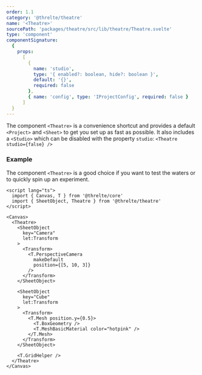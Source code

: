 ```yaml
---
order: 1.1
category: '@threlte/theatre'
name: '<Theatre>'
sourcePath: 'packages/theatre/src/lib/theatre/Theatre.svelte'
type: 'component'
componentSignature:
  {
    props:
      [
        {
          name: 'studio',
          type: '{ enabled?: boolean, hide?: boolean }',
          default: '{}',
          required: false
        },
        { name: 'config', type: 'IProjectConfig', required: false }
      ]
  }
---
```


The component `<Theatre>` is a convenience shortcut and provides a default `<Project>` and `<Sheet>` to get you set up as fast as possible. It also includes a `<Studio>` which can be disabled with the property `studio`: `<Theatre studio={false} />`

### Example

The component `<Theatre>` is a good choice if you want to test the waters or to quickly spin up an experiment.

```svelte
<script lang="ts">
  import { Canvas, T } from '@threlte/core'
  import { SheetObject, Theatre } from '@threlte/theatre'
</script>

<Canvas>
  <Theatre>
    <SheetObject
      key="Camera"
      let:Transform
    >
      <Transform>
        <T.PerspectiveCamera
          makeDefault
          position={[5, 10, 3]}
        />
      </Transform>
    </SheetObject>

    <SheetObject
      key="Cube"
      let:Transform
    >
      <Transform>
        <T.Mesh position.y={0.5}>
          <T.BoxGeometry />
          <T.MeshBasicMaterial color="hotpink" />
        </T.Mesh>
      </Transform>
    </SheetObject>

    <T.GridHelper />
  </Theatre>
</Canvas>
```
